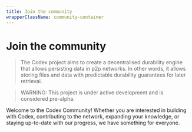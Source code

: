 ```yaml
---
title: Join the community
wrapperClassName: community-container
---
```



# Join the community

<Box top={48} />

> The Codex project aims to create a decentralised durability engine that allows persisting data in p2p networks. In other words, it allows storing files and data with predictable durability guarantees for later retrieval.

> WARNING: This project is under active development and is considered pre-alpha.

<Box top={24} />

Welcome to the Codex Community! Whether you are interested in building with Codex, contributing to the network, expanding your knowledge, or staying up-to-date with our progress, we have something for everyone.

<Box top={56} bottom={56}>
  <Grid xs={{ cols: 1, gap: '1rem' }} md={{ cols: 2 }}>
    <Grid.Item xs={1}>
      <SocialCard
        href='https://twitter.com/Codex_storage'
        logoSrcDark="/icons/x.svg"  
        description='Follow us on X'
      />
    </Grid.Item>
    <Grid.Item xs={1}>
      <SocialCard
        href='https://discord.gg/codex-storage'
        logoSrcDark="/icons/discord-white.svg"
        description='Join the community on Discord'
      />
    </Grid.Item>
  </Grid>
</Box>
